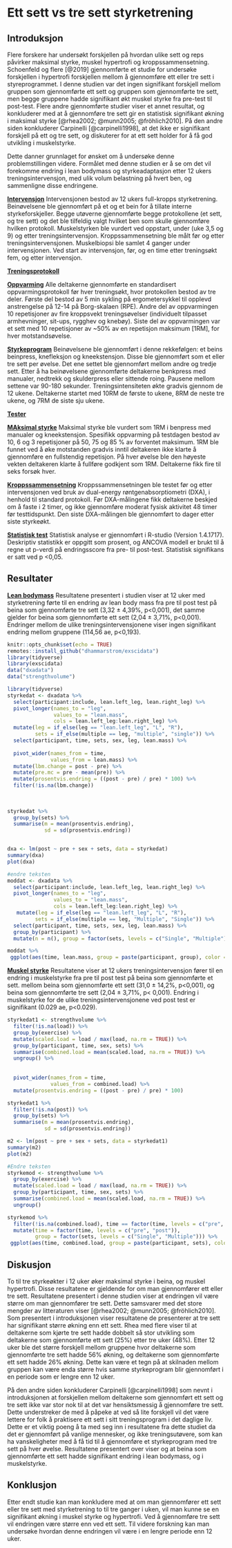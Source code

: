 # Ett sett vs tre sett styrketrening 

## Introduksjon

Flere forskere har undersøkt forskjellen på hvordan ulike sett og reps påvirker maksimal styrke, muskel hypertrofi og kroppssammensetning. Schoenfeld og flere [@2019] gjennomførte et studie for undersøke forskjellen i hypertrofi forskjellen mellom å gjennomføre ett eller tre sett i styreprogrammet. I denne studien var det ingen signifikant forskjell mellom gruppen som gjennomførte ett sett og gruppen som gjennomførte tre sett, men begge gruppene hadde signifikant økt muskel styrke fra pre-test til post-test. Flere andre gjennomførte studier viser et annet resultat, og konkluderer med at å gjennomføre tre sett gir en statistisk signifikant økning i maksimal styrke [@rhea2002; @munn2005; @fröhlich2010]. På den andre siden konkluderer Carpinelli [@carpinelli1998], at det ikke er signifikant forskjell på ett og tre sett, og diskuterer for at ett sett holder for å få god utvikling i muskelstyrke.

Dette danner grunnlaget for ønsket om å undersøke denne problemstillingen videre. Formålet med denne studien er å se om det vil forekomme endring i lean bodymass og styrkeadaptasjon etter 12 ukers treningsintervensjon, med ulik volum belastning på hvert ben, og sammenligne disse endringene.


[**Intervensjon**]{.ul}
Intervensjonen bestod av 12 ukers full-kropps styrketrening. Beinøvelsene ble gjennomført på et og et bein for å tillate interne styrkeforskjeller. Begge utøverne gjennomførte begge protokollene (et sett, og tre sett) og det ble tilfeldig valgt hvilket ben som skulle gjennomføre hvilken protokoll. Muskelstyrken ble vurdert ved oppstart, under (uke 3,5 og 9) og etter treningsintervensjon. Kroppssammensetning ble målt før og etter treningsintervensjonen. Muskelbiopsi ble samlet 4 ganger under intervensjonen. Ved start av intervensjon, før, og en time etter treningsøkt fem, og etter intervensjon.


[**Treningsprotokoll**]{.ul}

[**Oppvarming**]{.ul}
Alle deltakerne gjennomførte en standardisert oppvarmingsprotokoll før hver treningsøkt, hvor protokollen bestod av tre deler. Første del bestod av 5 min sykling på ergometersykkel til opplevd anstrengelse på 12-14 på Borg-skalaen (RPE). Andre del av oppvarmingen 10 repetisjoner av fire kroppsvekt treningsøvelser (individuelt tilpasset armhevninger, sit-ups, rygghev og knebøy). Siste del av oppvarmingen var et sett med 10 repetisjoner av ~50% av en repetisjon maksimum [1RM], for hver motstandsøvelse.


[**Styrkeprogram**]{.ul}
Beinøvelsene ble gjennomført i denne rekkefølgen: et beins beinpress, knefleksjon og kneekstensjon. Disse ble gjennomført som et eller tre sett per øvelse. Det ene settet ble gjennomført mellom andre og tredje sett. Etter å ha beinøvelsene gjennomførte deltakerne benkpress med manualer, nedtrekk og skulderpress eller sittende roing. Pausene mellom settene var 90-180 sekunder. Treningsintensiteten økte gradvis gjennom de 12 ukene. Deltakerne startet med 10RM de første to ukene, 8RM de neste tre ukene, og 7RM de siste sju ukene.


[**Tester**]{.ul}

[**MAksimal styrke**]{.ul}
Maksimal styrke ble vurdert som 1RM i benpress med manualer og kneekstensjon. Spesifikk oppvarming på testdagen bestod av 10, 6 og 3 repetisjoner på 50, 75 og 85 % av forventet maksimum. 1RM ble funnet ved å øke motstanden gradvis inntil deltakeren ikke klarte å gjennomføre en fullstendig repetisjon. På hver øvelse ble den høyeste vekten deltakeren klarte å fullføre godkjent som 1RM. Deltakerne fikk fire til seks forsøk hver.

[**Kroppssammensetning**]{.ul}
Kroppssammensetningen ble testet før og etter intervensjonen ved bruk av dual-energy røntgenabsorptiometri (DXA), i henhold til standard protokoll. Før DXA-målingene fikk deltakerne beskjed om å faste i 2 timer, og ikke gjennomføre moderat fysisk aktivitet 48 timer før testtidspunkt. Den siste DXA-målingen ble gjennomført to dager etter siste styrkeøkt.

[**Statistisk test**]{.ul}
Statistisk analyse er gjennomført i R-studio (Version 1.4.1717). Deskriptiv statistikk er oppgitt som prosent, og ANCOVA modell er brukt til å regne ut p-verdi på endringsscore fra pre- til post-test. Statistisk signifikans er satt ved p <0,05.


## Resultater

[**Lean bodymass**]{.ul}
Resultatene presentert i studien viser at 12 uker med styrketrening førte til en endring av lean body mass fra pre til post test på beina som gjennomførte tre sett (3,32 ± 4,39%, p<0,001), det samme gjelder for beina som gjennomførte ett sett (2,04 ± 3,71%, p<0,001). Endringer mellom de ulike treningsintervensjonene viser ingen signifikant endring mellom gruppene (114,56 ae, p<0,193).

```r
knitr::opts_chunk$set(echo = TRUE)
remotes::install_github("dhammarstrom/exscidata")
library(tidyverse)
library(exscidata)
data("dxadata") 
data("strengthvolume")
```

```r
library(tidyverse)
styrkedat <- dxadata %>%
  select(participant:include, lean.left_leg, lean.right_leg) %>%
  pivot_longer(names_to = "leg", 
               values_to = "lean.mass", 
               cols = lean.left_leg:lean.right_leg) %>%
  mutate(leg = if_else(leg == "lean.left_leg", "L", "R"), 
         sets = if_else(multiple == leg, "multiple", "single")) %>%
  select(participant, time, sets, sex, leg, lean.mass) %>%
  
  pivot_wider(names_from = time,
              values_from = lean.mass) %>%
  mutate(lbm.change = post - pre) %>%
  mutate(pre.mc = pre - mean(pre)) %>% 
  mutate(prosentvis.endring = ((post - pre) / pre) * 100) %>%
  filter(!is.na(lbm.change)) 
  
 
  
styrkedat %>%   
  group_by(sets) %>%
  summarise(m = mean(prosentvis.endring),
            sd = sd(prosentvis.endring)) 


dxa <- lm(post ~ pre + sex + sets, data = styrkedat)
summary(dxa)
plot(dxa)
```


```r
#endre teksten 
moddat <- dxadata %>%
  select(participant:include, lean.left_leg, lean.right_leg) %>%
  pivot_longer(names_to = "leg", 
               values_to = "lean.mass", 
               cols = lean.left_leg:lean.right_leg) %>%
   mutate(leg = if_else(leg == "lean.left_leg", "L", "R"), 
         sets = if_else(multiple == leg, "Multiple", "Single")) %>%
  select(participant, time, sets, sex, leg, lean.mass) %>%
  group_by(participant) %>%
  mutate(n = n(), group = factor(sets, levels = c("Single", "Multiple")), time = factor(time, levels = c("pre", "post")))

moddat %>%
 ggplot(aes(time, lean.mass, group = paste(participant, group), color = group)) + geom_line() + theme_bw()
```

[**Muskel styrke**]{.ul}
Resultatene viser at 12 ukers treningsintervensjon fører til en endring i muskelstyrke fra pre til post test på beina som gjennomførte et sett. mellom beina som gjennomførte ett sett (31,0 ± 14,2%, p<0,001), og beina som gjennomførte tre sett (2,04 ± 3,71%, p< 0,001). Endring i muskelstyrke for de ulike treningsintervensjonene ved post test er signifikant (0.029 ae, p<0.029).

```r
styrkedat1 <- strengthvolume %>%
  filter(!is.na(load)) %>%
  group_by(exercise) %>%
  mutate(scaled.load = load / max(load, na.rm = TRUE)) %>%
  group_by(participant, time, sex, sets) %>%
  summarise(combined.load = mean(scaled.load, na.rm = TRUE)) %>%
  ungroup() %>%
  
  
  pivot_wider(names_from = time,
              values_from = combined.load) %>%
  mutate(prosentvis.endring = ((post - pre) / pre) * 100) 

styrkedat1 %>%    
  filter(!is.na(post)) %>%
  group_by(sets) %>%
  summarise(m = mean(prosentvis.endring),
            sd = sd(prosentvis.endring)) 

m2 <- lm(post ~ pre + sex + sets, data = styrkedat1)
summary(m2)
plot(m2)
```

```r
#Endre teksten 
styrkemod <- strengthvolume %>%
  group_by(exercise) %>%
  mutate(scaled.load = load / max(load, na.rm = TRUE)) %>%
  group_by(participant, time, sex, sets) %>%
  summarise(combined.load = mean(scaled.load, na.rm = TRUE)) %>%
  ungroup() 

styrkemod %>%
  filter(!is.na(combined.load), time == factor(time, levels = c("pre", "post"))) %>%
  mutate(time = factor(time, levels = c("pre", "post")),
         group = factor(sets, levels = c("Single", "Multiple"))) %>%
 ggplot(aes(time, combined.load, group = paste(participant, sets), color = sets)) + geom_line() + theme_bw() 
```

## Diskusjon
To til tre styrkeøkter i 12 uker øker maksimal styrke i beina, og muskel hypertrofi. Disse resultatene er gjeldende for om man gjennomfører ett eller tre sett. Resultatene presentert i denne studien viser at endringen vil være større om man gjennomfører tre sett. Dette samsvarer med det store mengder av litteraturen viser [@rhea2002; @munn2005; @fröhlich2010]. Som presentert i introduksjonen viser resultatene de presenterer at tre sett har signifikant større økning enn ett sett. Rhea med flere viser til at deltakerne som kjørte tre sett hadde dobbelt så stor utvikling som deltakerne som gjennomførte ett sett (25%) etter tre uker (48%). Etter 12 uker ble det større forskjell mellom gruppene hvor deltakerne som gjennomførte tre sett hadde 56% økning, og deltakerne som gjennomførte ett sett hadde 26% økning. Dette kan være et tegn på at skilnaden mellom gruppen kan være enda større hvis samme styrkeprogram blir gjennomført i en periode som er lengre enn 12 uker.

På den andre siden konkluderer Carpinelli [@carpinelli1998] som nevnt i introduksjonen at forskjellen mellom deltakerne som gjennomført ett sett og tre sett ikke var stor nok til at det var hensiktsmessig å gjennomføre tre sett. Dette understreker de med å påpeke at ved så lite forskjell vil det være lettere for folk å praktisere ett sett i sitt treningsprogram i det daglige liv. Dette er et viktig poeng å ta med seg inn i resultatene fra dette studiet da det er gjennomført på vanlige mennesker, og ikke treningsutøvere, som kan ha vanskeligheter med å få tid til å gjennomføre et styrkeprogram med tre sett på hver øvelse. Resultatene presentert over viser og at beina som gjennomførte ett sett hadde signifikant endring i lean bodymass, og i muskelstyrke.

## Konklusjon
Etter endt studie kan man konkludere med at om man gjennomfører ett sett eller tre sett med styrketrening to til tre ganger i uken, vil man kunne se en signifikant økning i muskel styrke og hypertrofi. Ved å gjennomføre tre sett vil endringen være større enn ved ett sett. Til videre forskning kan man undersøke hvordan denne endringen vil være i en lengre periode enn 12 uker.



